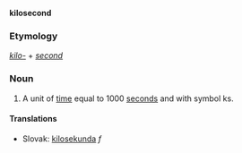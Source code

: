 '''kilosecond'''

===Etymology===

''[[kilo-]]'' + ''[[second]]''

===Noun===

#A unit of [[time]] equal to 1000 [[second]]s and with symbol ks.

==== Translations ====
*Slovak: [[kilosekunda]] ''f''